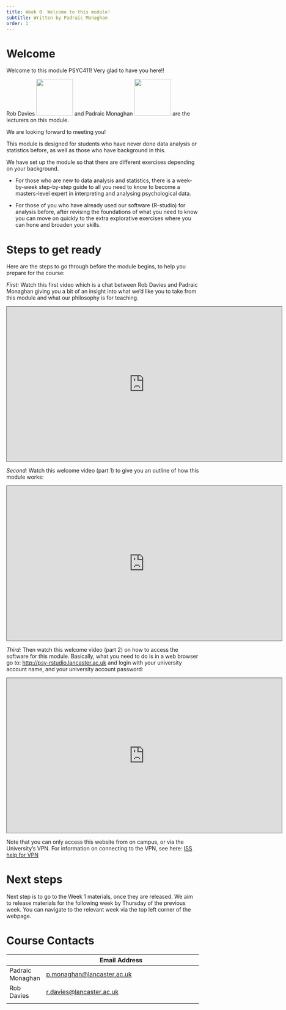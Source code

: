 ```yaml
---
title: Week 0. Welcome to this module!
subtitle: Written by Padraic Monaghan
order: 1
---
```


# Welcome

Welcome to this module PSYC411! Very glad to have you here!! 

Rob Davies ![](https://www.lancaster.ac.uk/images/people/3324.jpg){width="1in"} and Padraic Monaghan ![](https://www.lancaster.ac.uk/images/people/1290.jpg){width="1in"} are the lecturers on this module. 

We are looking forward to meeting you!


This module is designed for students who have never done data analysis or statistics before, as well as those who have background in this. 

We have set up the module so that there are different exercises depending on your background. 

* For those who are new to data analysis and statistics, there is a week-by-week step-by-step guide to all you need to know to become a masters-level expert in interpreting and analysing psychological data. 

* For those of you who have already used our software (R-studio) for analysis before, after revising the foundations of what you need to know you can move on quickly to the extra explorative exercises where you can hone and broaden your skills.

# Steps to get ready

Here are the steps to go through before the module begins, to help you prepare for the course:

*First:* Watch this first video which is a chat between Rob Davies and Padraic Monaghan giving you a bit of an insight into what we'd like you to take from this module and what our philosophy is for teaching.

```{=html}
<iframe src="https://lancaster.cloud.panopto.eu/Panopto/Pages/Embed.aspx?id=30972d92-8108-44db-b2c0-b1f5008f9566&autoplay=false&offerviewer=true&showtitle=true&showbrand=true&captions=false&interactivity=all" height="405" width="720" style="border: 1px solid #464646;" allowfullscreen allow="autoplay" aria-label="Panopto Embedded Video Player" aria-description="psyc411 2024 w0 p0" ></iframe>
```

*Second:* Watch this welcome video (part 1) to give you an outline of how this module works:

```{=html}
<iframe src="https://lancaster.cloud.panopto.eu/Panopto/Pages/Embed.aspx?id=35153553-493b-4ece-bd7d-b1f500a07cf6&autoplay=false&offerviewer=true&showtitle=true&showbrand=true&captions=false&interactivity=all" height="405" width="720" style="border: 1px solid #464646;" allowfullscreen allow="autoplay" aria-label="Panopto Embedded Video Player" aria-description="psyc411 2024 w0 p1" ></iframe>
```

*Third:* Then watch this welcome video (part 2) on how to access the software for this module. Basically, what you need to do is in a web browser go to: [http://psy-rstudio.lancaster.ac.uk](http://psy-rstudio.lancaster.ac.uk) and login with your university account name, and your university account password:

```{=html}
<iframe src="https://lancaster.cloud.panopto.eu/Panopto/Pages/Embed.aspx?id=c8b1818f-d436-42dc-b3e7-b090011a581d&autoplay=false&offerviewer=true&showtitle=true&showbrand=true&captions=false&interactivity=all" height="405" width="720" style="border: 1px solid #464646;" allowfullscreen allow="autoplay" aria-label="Panopto Embedded Video Player" aria-description="PSYC411 2024 w0 p2" ></iframe>
```

Note that you can only access this website from on campus, or via the University's VPN. For information on connecting to the VPN, see here: [ISS help for VPN](https://answers.lancaster.ac.uk/display/ISS/VPN+help)

# Next steps

Next step is to go to the Week 1 materials, once they are released. We aim to release materials for the following week by Thursday of the previous week. You can navigate to the relevant week via the top left corner of the webpage.

# Course Contacts

|             | Email Address                                                  |
|-------------|----------------------------------------------------------------|
| Padraic Monaghan | [p.monaghan\@lancaster.ac.uk](mailto:p.monaghan@lancaster.ac.uk) |
| Rob Davies  | [r.davies\@lancaster.ac.uk](mailto:r.davies@lancaster.ac.uk)     |
|             |                                                                |
